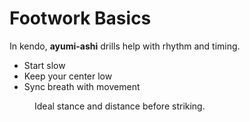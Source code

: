 
# Footwork Basics

In kendo, **ayumi-ashi** drills help with rhythm and timing.

- Start slow
- Keep your center low
- Sync breath with movement

<YouTube id="chkb9Fi3k6Q" title="Footwork Basics" />

<Figure src="/images/footwork-basics.png" alt="Setup diagram">
  Ideal stance and distance before striking.
</Figure>

